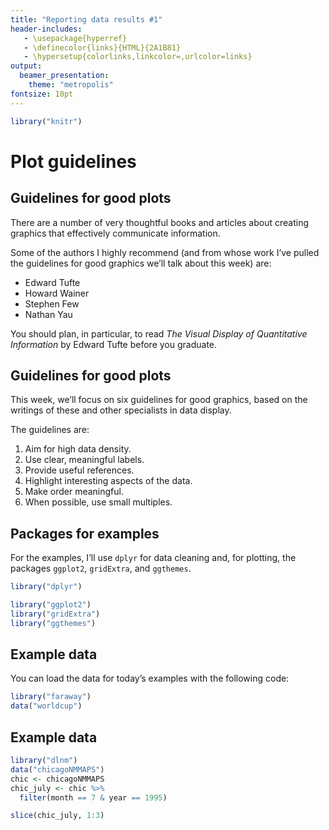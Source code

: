 ```yaml
---
title: "Reporting data results #1"
header-includes:
   - \usepackage{hyperref}
   - \definecolor{links}{HTML}{2A1B81}
   - \hypersetup{colorlinks,linkcolor=,urlcolor=links}
output: 
  beamer_presentation:
    theme: "metropolis"
fontsize: 10pt
---
```


```r
library("knitr")
```

# Plot guidelines

## Guidelines for good plots

There are a number of very thoughtful books and articles about creating graphics that effectively communicate information. \medskip

Some of the authors I highly recommend (and from whose work I've pulled the guidelines for good graphics we'll talk about this week) are: 

- Edward Tufte
- Howard Wainer
- Stephen Few
- Nathan Yau

You should plan, in particular, to read *The Visual Display of Quantitative Information* by Edward Tufte before you graduate.

## Guidelines for good plots

This week, we'll focus on six guidelines for good graphics, based on the writings of these and other specialists in data display. \medskip

The guidelines are: 

1. Aim for high data density. 
2. Use clear, meaningful labels.
3. Provide useful references.
4. Highlight interesting aspects of the data. 
5. Make order meaningful. 
6. When possible, use small multiples.

## Packages for examples

For the examples, I'll use `dplyr` for data cleaning and, for plotting, the packages `ggplot2`, `gridExtra`, and `ggthemes`.

```r
library("dplyr")

library("ggplot2")
library("gridExtra")
library("ggthemes")
```

## Example data

You can load the data for today's examples with the following code: 

```r
library("faraway")
data("worldcup")
```

## Example data

```r
library("dlnm")
data("chicagoNMMAPS")
chic <- chicagoNMMAPS
chic_july <- chic %>%
  filter(month == 7 & year == 1995)
```
\footnotesize
```r
slice(chic_july, 1:3)
```

